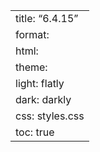 ---
title: "6.4.15"
format:
    html:
        theme:
            light: flatly
            dark: darkly
        css: styles.css
        toc: true
---